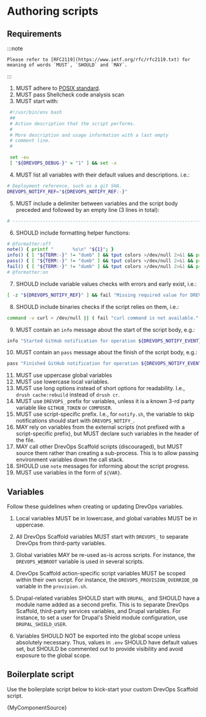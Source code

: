 # Authoring scripts

## Requirements

:::note

    Please refer to [RFC2119](https://www.ietf.org/rfc/rfc2119.txt) for meaning of words `MUST`, `SHOULD` and `MAY`.

:::

1. MUST adhere to [POSIX standard](https://en.wikipedia.org/wiki/POSIX).
2. MUST pass Shellcheck code analysis scan
3. MUST start with:
```bash
 #!/usr/bin/env bash
 ##
 # Action description that the script performs.
 #
 # More description and usage information with a last empty
 # comment line.
 #

 set -eu
 [ "${DREVOPS_DEBUG-}" = "1" ] && set -x
```
4. MUST list all variables with their default values and descriptions. i.e.:
```bash
# Deployment reference, such as a git SHA.
DREVOPS_NOTIFY_REF="${DREVOPS_NOTIFY_REF:-}"
```
5. MUST include a delimiter between variables and the script body preceded and
   followed by an empty line (3 lines in total):
```bash
# ------------------------------------------------------------------------------
```
6. SHOULD include formatting helper functions:
```bash
# @formatter:off
note() { printf "       %s\n" "${1}"; }
info() { [ "${TERM:-}" != "dumb" ] && tput colors >/dev/null 2>&1 && printf "\033[34m[INFO] %s\033[0m\n" "${1}" || printf "[INFO] %s\n" "${1}"; }
pass() { [ "${TERM:-}" != "dumb" ] && tput colors >/dev/null 2>&1 && printf "\033[32m[ OK ] %s\033[0m\n" "${1}" || printf "[ OK ] %s\n" "${1}"; }
fail() { [ "${TERM:-}" != "dumb" ] && tput colors >/dev/null 2>&1 && printf "\033[31m[FAIL] %s\033[0m\n" "${1}" || printf "[FAIL] %s\n" "${1}"; }
# @formatter:on
```
7. SHOULD include variable values checks with errors and early exist, i.e.:
```bash
[ -z "${DREVOPS_NOTIFY_REF}" ] && fail "Missing required value for DREVOPS_NOTIFY_REF" && exit 1
```
8. SHOULD include binaries checks if the script relies on them, i.e.:
```bash
command -v curl > /dev/null || ( fail "curl command is not available." && exit 1 )
```
9. MUST contain an `info` message about the start of the script body, e.g.:
```bash
info "Started GitHub notification for operation ${DREVOPS_NOTIFY_EVENT}"
```
10. MUST contain an `pass` message about the finish of the script body, e.g.:
```bash
pass "Finished GitHub notification for operation ${DREVOPS_NOTIFY_EVENT}"
```
11. MUST use uppercase global variables
12. MUST use lowercase local variables.
13. MUST use long options instead of short options for readability. I.e., `drush cache:rebuild` instead of `drush cr`.
14. MUST use `DREVOPS_` prefix for variables, unless it is a known 3-rd party
    variable like `GITHUB_TOKEN` or `COMPOSER`.
15. MUST use script-specific prefix. I.e., for `notify.sh`, the variable to skip
    notifications should start with `DREVOPS_NOTIFY_`.
16. MAY rely on variables from the external scripts (not prefixed with a
    script-specific prefix), but MUST declare such variables in the header of
    the file.
17. MAY call other DrevOps Scaffold scripts (discouraged), but MUST source them rather
    than creating a sub-process. This is to allow passing environment variables
    down the call stack.
18. SHOULD use `note` messages for informing about the script progress.
19. MUST use variables in the form of `${VAR}`.


## Variables

Follow these guidelines when creating or updating DrevOps variables.

1. Local variables MUST be in lowercase, and global variables MUST be in
   uppercase.

2. All DrevOps Scaffold variables MUST start with `DREVOPS_` to separate DrevOps from
   third-party variables.

3. Global variables MAY be re-used as-is across scripts. For instance, the
   `DREVOPS_WEBROOT` variable is used in several scripts.

4. DrevOps Scaffold action-specific script variables MUST be scoped within their own
   script. For instance, the `DREVOPS_PROVISION_OVERRIDE_DB`
   variable in the `provision.sh`.

5. Drupal-related variables SHOULD start with `DRUPAL_` and SHOULD have a module
   name added as a second prefix. This is to separate DrevOps Scaffold,
   third-party services variables, and Drupal variables. For instance, to set
   a user for Drupal's Shield module configuration, use `DRUPAL_SHIELD_USER`.

6. Variables SHOULD NOT be exported into the global scope unless absolutely
   necessary. Thus, values in `.env` SHOULD have default values set, but SHOULD
   be commented out to provide visibility and avoid exposure to the global scope.

## Boilerplate script

Use the boilerplate script below to kick-start your custom DrevOps Scaffold script.


<CodeBlock language="bash">{MyComponentSource}</CodeBlock>
